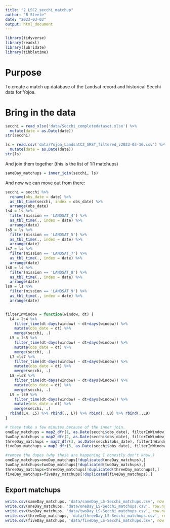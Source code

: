 ```yaml
---
title: "2_LSC2_secchi_matchup"
author: "B Steele"
date: "2023-03-03"
output: html_document
---
```


```r
library(tidyverse)
library(readxl)
library(lubridate)
library(tibbletime)
```

# Purpose

To create a match up database of the Landsat record and historical Secchi data for Yojoa.

# Bring in the data

```r
secchi = read_xlsx('data/Secchi_completedataset.xlsx') %>% 
  mutate(date = as.Date(date)) 
str(secchi)

ls = read.csv('data/Yojoa_LandsatC2_SRST_filtered_v2023-03-16.csv') %>% 
  mutate(date = as.Date(date))
str(ls)
```

And join them together (this is the list of 1:1 matchups)

```r
sameDay_matchups = inner_join(secchi, ls)
```

And now we can move out from there:

```r
secchi = secchi %>% 
  rename(obs_date = date) %>% 
  as_tbl_time(secchi, index = obs_date) %>% 
  arrange(obs_date) 
ls4 = ls %>% 
  filter(mission == 'LANDSAT_4') %>% 
  as_tbl_time(., index = date) %>% 
  arrange(date)
ls5 = ls %>% 
  filter(mission == 'LANDSAT_5') %>% 
  as_tbl_time(., index = date) %>% 
  arrange(date)
ls7 = ls %>% 
  filter(mission == 'LANDSAT_7') %>% 
  as_tbl_time(., index = date) %>% 
  arrange(date)
ls8 = ls %>% 
  filter(mission == 'LANDSAT_8') %>% 
  as_tbl_time(., index = date) %>% 
  arrange(date)
ls9 = ls %>% 
  filter(mission == 'LANDSAT_9') %>% 
  as_tbl_time(., index = date) %>% 
  arrange(date)


filterInWindow = function(window, dt) {
  L4 = ls4 %>% 
    filter_time(dt-days(window) ~ dt+days(window)) %>% 
    mutate(obs_date = dt) %>% 
    merge(secchi, .)
  L5 = ls5 %>% 
    filter_time(dt-days(window) ~ dt+days(window)) %>% 
    mutate(obs_date = dt) %>% 
    merge(secchi, .)
  L7 =ls7 %>% 
    filter_time(dt-days(window) ~ dt+days(window)) %>% 
    mutate(obs_date = dt) %>% 
    merge(secchi, .)
  L8 =ls8 %>% 
    filter_time(dt-days(window) ~ dt+days(window)) %>% 
    mutate(obs_date = dt) %>% 
    merge(secchi, .)
  L9 = ls9 %>% 
    filter_time(dt-days(window) ~ dt+days(window)) %>% 
    mutate(obs_date = dt) %>% 
    merge(secchi, .)
  rbind(L4, L5) %>% rbind(., L7) %>% rbind(.,L8) %>% rbind(.,L9)
}

# these take a few minutes because of the inner join.
oneDay_matchups = map2_dfr(1, as.Date(secchi$obs_date), filterInWindow)
twoDay_matchups = map2_dfr(2, as.Date(secchi$obs_date), filterInWindow)
threeDay_matchups = map2_dfr(3, as.Date(secchi$obs_date), filterInWindow)
fiveDay_matchups = map2_dfr(5, as.Date(secchi$obs_date), filterInWindow)

#remove the dupes (why these are happening I honestly don't know.)
oneDay_matchups=oneDay_matchups[!duplicated(oneDay_matchups),]
twoDay_matchups=twoDay_matchups[!duplicated(twoDay_matchups),]
threeDay_matchups=threeDay_matchups[!duplicated(threeDay_matchups),]
fiveDay_matchups=fiveDay_matchups[!duplicated(fiveDay_matchups),]

```

## Export matchups

```r
write.csv(sameDay_matchups, 'data/sameDay_LS-Secchi_matchups.csv', row.names = F)
write.csv(oneDay_matchups, 'data/oneDay_LS-Secchi_matchups.csv', row.names = F)
write.csv(twoDay_matchups, 'data/twoDay_LS-Secchi_matchups.csv', row.names = F)
write.csv(threeDay_matchups, 'data/threeDay_LS-Secchi_matchups.csv', row.names = F)
write.csv(fiveDay_matchups, 'data/fiveDay_LS-Secchi_matchups.csv', row.names = F)
```
